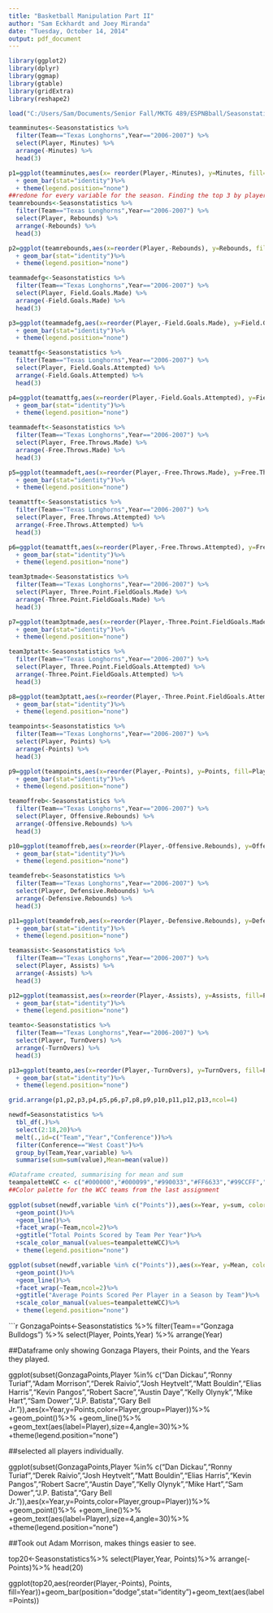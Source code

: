 ```yaml
---
title: "Basketball Manipulation Part II"
author: "Sam Eckhardt and Joey Miranda"
date: "Tuesday, October 14, 2014"
output: pdf_document
---
```



```r
library(ggplot2)
library(dplyr)
library(ggmap)
library(gtable)
library(gridExtra)
library(reshape2)
```

```r
load("C:/Users/Sam/Documents/Senior Fall/MKTG 489/ESPNBball/Seasonstatisticscleaned.rda")
```

```r
teamminutes<-Seasonstatistics %>%
  filter(Team=="Texas Longhorns",Year=="2006-2007") %>%
  select(Player, Minutes) %>%
  arrange(-Minutes) %>%
  head(3)

p1=ggplot(teamminutes,aes(x= reorder(Player,-Minutes), y=Minutes, fill=Player,))%>%
  + geom_bar(stat="identity")%>%
  + theme(legend.position="none")
##redone for every variable for the season. Finding the top 3 by player and the other variable. 
teamrebounds<-Seasonstatistics %>%
  filter(Team=="Texas Longhorns",Year=="2006-2007") %>%
  select(Player, Rebounds) %>%
  arrange(-Rebounds) %>%
  head(3)

p2=ggplot(teamrebounds,aes(x=reorder(Player,-Rebounds), y=Rebounds, fill=Player,))%>%
  + geom_bar(stat="identity")%>%
  + theme(legend.position="none")

teammadefg<-Seasonstatistics %>%
  filter(Team=="Texas Longhorns",Year=="2006-2007") %>%
  select(Player, Field.Goals.Made) %>%
  arrange(-Field.Goals.Made) %>%
  head(3)

p3=ggplot(teammadefg,aes(x=reorder(Player,-Field.Goals.Made), y=Field.Goals.Made, fill=Player,))%>%
  + geom_bar(stat="identity")%>%
  + theme(legend.position="none")

teamattfg<-Seasonstatistics %>%
  filter(Team=="Texas Longhorns",Year=="2006-2007") %>%
  select(Player, Field.Goals.Attempted) %>%
  arrange(-Field.Goals.Attempted) %>%
  head(3)

p4=ggplot(teamattfg,aes(x=reorder(Player,-Field.Goals.Attempted), y=Field.Goals.Attempted, fill=Player,))%>%
  + geom_bar(stat="identity")%>%
  + theme(legend.position="none")

teammadeft<-Seasonstatistics %>%
  filter(Team=="Texas Longhorns",Year=="2006-2007") %>%
  select(Player, Free.Throws.Made) %>%
  arrange(-Free.Throws.Made) %>%
  head(3)

p5=ggplot(teammadeft,aes(x=reorder(Player,-Free.Throws.Made), y=Free.Throws.Made, fill=Player,))%>%
  + geom_bar(stat="identity")%>%
  + theme(legend.position="none")

teamattft<-Seasonstatistics %>%
  filter(Team=="Texas Longhorns",Year=="2006-2007") %>%
  select(Player, Free.Throws.Attempted) %>%
  arrange(-Free.Throws.Attempted) %>%
  head(3)

p6=ggplot(teamattft,aes(x=reorder(Player,-Free.Throws.Attempted), y=Free.Throws.Attempted, fill=Player,))%>%
  + geom_bar(stat="identity")%>%
  + theme(legend.position="none")

team3ptmade<-Seasonstatistics %>%
  filter(Team=="Texas Longhorns",Year=="2006-2007") %>%
  select(Player, Three.Point.FieldGoals.Made) %>%
  arrange(-Three.Point.FieldGoals.Made) %>%
  head(3)

p7=ggplot(team3ptmade,aes(x=reorder(Player,-Three.Point.FieldGoals.Made), y=Three.Point.FieldGoals.Made, fill=Player,))%>%
  + geom_bar(stat="identity")%>%
  + theme(legend.position="none")

team3ptatt<-Seasonstatistics %>%
  filter(Team=="Texas Longhorns",Year=="2006-2007") %>%
  select(Player, Three.Point.FieldGoals.Attempted) %>%
  arrange(-Three.Point.FieldGoals.Attempted) %>%
  head(3)

p8=ggplot(team3ptatt,aes(x=reorder(Player,-Three.Point.FieldGoals.Attempted), y=Three.Point.FieldGoals.Attempted, fill=Player,))%>%
  + geom_bar(stat="identity")%>%
  + theme(legend.position="none")

teampoints<-Seasonstatistics %>%
  filter(Team=="Texas Longhorns",Year=="2006-2007") %>%
  select(Player, Points) %>%
  arrange(-Points) %>%
  head(3)

p9=ggplot(teampoints,aes(x=reorder(Player,-Points), y=Points, fill=Player,))%>%
  + geom_bar(stat="identity")%>%
  + theme(legend.position="none")

teamoffreb<-Seasonstatistics %>%
  filter(Team=="Texas Longhorns",Year=="2006-2007") %>%
  select(Player, Offensive.Rebounds) %>%
  arrange(-Offensive.Rebounds) %>%
  head(3)

p10=ggplot(teamoffreb,aes(x=reorder(Player,-Offensive.Rebounds), y=Offensive.Rebounds, fill=Player,))%>%
  + geom_bar(stat="identity")%>%
  + theme(legend.position="none")

teamdefreb<-Seasonstatistics %>%
  filter(Team=="Texas Longhorns",Year=="2006-2007") %>%
  select(Player, Defensive.Rebounds) %>%
  arrange(-Defensive.Rebounds) %>%
  head(3)

p11=ggplot(teamdefreb,aes(x=reorder(Player,-Defensive.Rebounds), y=Defensive.Rebounds, fill=Player,))%>%
  + geom_bar(stat="identity")%>%
  + theme(legend.position="none")

teamassist<-Seasonstatistics %>%
  filter(Team=="Texas Longhorns",Year=="2006-2007") %>%
  select(Player, Assists) %>%
  arrange(-Assists) %>%
  head(3)

p12=ggplot(teamassist,aes(x=reorder(Player,-Assists), y=Assists, fill=Player,))%>%
  + geom_bar(stat="identity")%>%
  + theme(legend.position="none")

teamto<-Seasonstatistics %>%
  filter(Team=="Texas Longhorns",Year=="2006-2007") %>%
  select(Player, TurnOvers) %>%
  arrange(-TurnOvers) %>%
  head(3)

p13=ggplot(teamto,aes(x=reorder(Player,-TurnOvers), y=TurnOvers, fill=Player,))%>%
  + geom_bar(stat="identity")%>%
  + theme(legend.position="none")

grid.arrange(p1,p2,p3,p4,p5,p6,p7,p8,p9,p10,p11,p12,p13,ncol=4)
```

```r

newdf=Seasonstatistics %>% 
  tbl_df(.)%>% 
  select(2:18,20)%>% 
  melt(.,id=c("Team","Year","Conference"))%>%
  filter(Conference=="West Coast")%>%
  group_by(Team,Year,variable) %>% 
  summarise(sum=sum(value),Mean=mean(value))

#Dataframe created, summarising for mean and sum
teampaletteWCC <- c("#000000","#000099","#990033","#FF6633","#99CCFF","#330099","#99CC66","#00CCFF","#009900","#999999")
##Color palette for the WCC teams from the last assignment
  
ggplot(subset(newdf,variable %in% c("Points")),aes(x=Year, y=sum, color=Team, group=Team))%>%
  +geom_point()%>%
  +geom_line()%>%
  +facet_wrap(~Team,ncol=2)%>%
  +ggtitle("Total Points Scored by Team Per Year")%>%
  +scale_color_manual(values=teampaletteWCC)%>%
  + theme(legend.position="none")

ggplot(subset(newdf,variable %in% c("Points")),aes(x=Year, y=Mean, color=Team, group=Team))%>%
  +geom_point()%>%
  +geom_line()%>%
  +facet_wrap(~Team,ncol=2)%>%
  +ggtitle("Average Points Scored Per Player in a Season by Team")%>%
  +scale_color_manual(values=teampaletteWCC)%>%
  + theme(legend.position="none")
```

```r
GonzagaPoints<-Seasonstatistics %>%
  filter(Team=="Gonzaga Bulldogs") %>%
  select(Player, Points,Year) %>%
  arrange(Year)

##Dataframe only showing Gonzaga Players, their Points, and the Years they played. 

ggplot(subset(GonzagaPoints,Player %in% c("Dan Dickau","Ronny Turiaf","Adam Morrison","Derek Raivio","Josh Heytvelt","Matt Bouldin","Elias Harris","Kevin Pangos","Robert Sacre","Austin Daye","Kelly Olynyk","Mike Hart","Sam Dower","J.P. Batista","Gary Bell Jr.")),aes(x=Year,y=Points,color=Player,group=Player))%>%
  +geom_point()%>%
  +geom_line()%>%
  +geom_text(aes(label=Player),size=4,angle=30)%>%
  +theme(legend.position="none")

##selected all players individually. 

ggplot(subset(GonzagaPoints,Player %in% c("Dan Dickau","Ronny Turiaf","Derek Raivio","Josh Heytvelt","Matt Bouldin","Elias Harris","Kevin Pangos","Robert Sacre","Austin Daye","Kelly Olynyk","Mike Hart","Sam Dower","J.P. Batista","Gary Bell Jr.")),aes(x=Year,y=Points,color=Player,group=Player))%>%
  +geom_point()%>%
  +geom_line()%>%
  +geom_text(aes(label=Player),size=4,angle=30)%>%
  +theme(legend.position="none")

##Took out Adam Morrison, makes things easier to see. 

top20<-Seasonstatistics%>%
  select(Player,Year, Points)%>%
  arrange(-Points)%>%
  head(20)

ggplot(top20,aes(reorder(Player,-Points), Points, fill=Year))+geom_bar(position="dodge",stat="identity")+geom_text(aes(label=Points))
